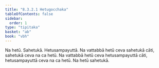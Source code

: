 ```yaml
---
title: "8.3.2.1 Hetugocchaka"
tableOfContents: false
sidebar:
  order: 1
type: "tipitaka"
basket: "ab"
book: "vbh"
---
```



<DynamicBreadcrumb />

<Division number="430" book="vbh">

<Paragraph number="1453" book="vbh">
Na hetū. Sahetukā. Hetusampayuttā. Na vattabbā hetū ceva sahetukā cāti, sahetukā ceva na ca hetū. Na vattabbā hetū ceva hetusampayuttā cāti, hetusampayuttā ceva na ca hetū. Na hetū sahetukā.
</Paragraph>
</Division>
